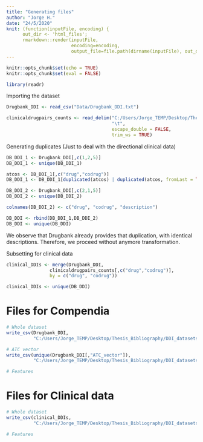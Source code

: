 ---
title: "Generating files"
author: "Jorge H."
date: "24/5/2020"
knit: (function(inputFile, encoding) { 
      out_dir <- 'html_files';
      rmarkdown::render(inputFile,
                        encoding=encoding, 
                        output_file=file.path(dirname(inputFile), out_dir, '2_Drugbank_dataset (3).html')) })
---

```{r setup, include=FALSE}
knitr::opts_chunk$set(echo = TRUE)
knitr::opts_chunk$set(eval = FALSE)
```

```{r}
library(readr)
```


Importing the dataset
```{r}
Drugbank_DDI <- read_csv("Data/Drugbank_DDI.txt")

clinicaldrugpairs_counts <- read_delim("C:/Users/Jorge_TEMP/Desktop/Thesis_Bibliography/DDI_datasets/DDI_clinical_data/clinicaldrugpairs_counts.tsv", 
                                       "\t", 
                                       escape_double = FALSE, 
                                       trim_ws = TRUE)
```



Generating duplicates (Just to deal with the directional clinical data)
```{r}
DB_DDI_1 <- Drugbank_DDI[,c(1,2,5)]
DB_DDI_1 <- unique(DB_DDI_1)

atcos <- DB_DDI_1[,c("drug","codrug")]
DB_DDI_1 <- DB_DDI_1[duplicated(atcos) | duplicated(atcos, fromLast = TRUE),]

DB_DDI_2 <- Drugbank_DDI[,c(2,1,5)]
DB_DDI_2 <- unique(DB_DDI_2)

colnames(DB_DDI_2) <- c("drug", "codrug", "description")

DB_DDI <- rbind(DB_DDI_1,DB_DDI_2)
DB_DDI <- unique(DB_DDI)
```

We observe that Drugbank already provides that duplication, with identical descriptions. Therefore, we proceed without anymore transformation.

Subsetting for clinical data
```{r}
clinical_DDIs <- merge(Drugbank_DDI, 
                clinicaldrugpairs_counts[,c("drug","codrug")], 
                by = c("drug", "codrug"))

clinical_DDIs <- unique(DB_DDI)
```


# Files for Compendia
```{r}
# Whole dataset
write_csv(Drugbank_DDI,
          "C:/Users/Jorge_TEMP/Desktop/Thesis_Bibliography/DDI_datasets/Analysis/Datasets_and_vectors/DDI_compendia/DDI_compendia_data/Drugbank_DDI_compendia.txt")

# ATC vector
write_csv(unique(Drugbank_DDI[,"ATC_vector"]),
          "C:/Users/Jorge_TEMP/Desktop/Thesis_Bibliography/DDI_datasets/Analysis/Datasets_and_vectors/DDI_compendia/Vectors/ATC_Drugbank.txt", col_names = FALSE)

# Features
```


# Files for Clinical data
```{r}
# Whole dataset
write_csv(clinical_DDIs,
          "C:/Users/Jorge_TEMP/Desktop/Thesis_Bibliography/DDI_datasets/Analysis/Datasets_and_vectors/DDI_clinical_data/DDI_dataset/Drugbank_DDI_clinical.txt")

# Features


```

